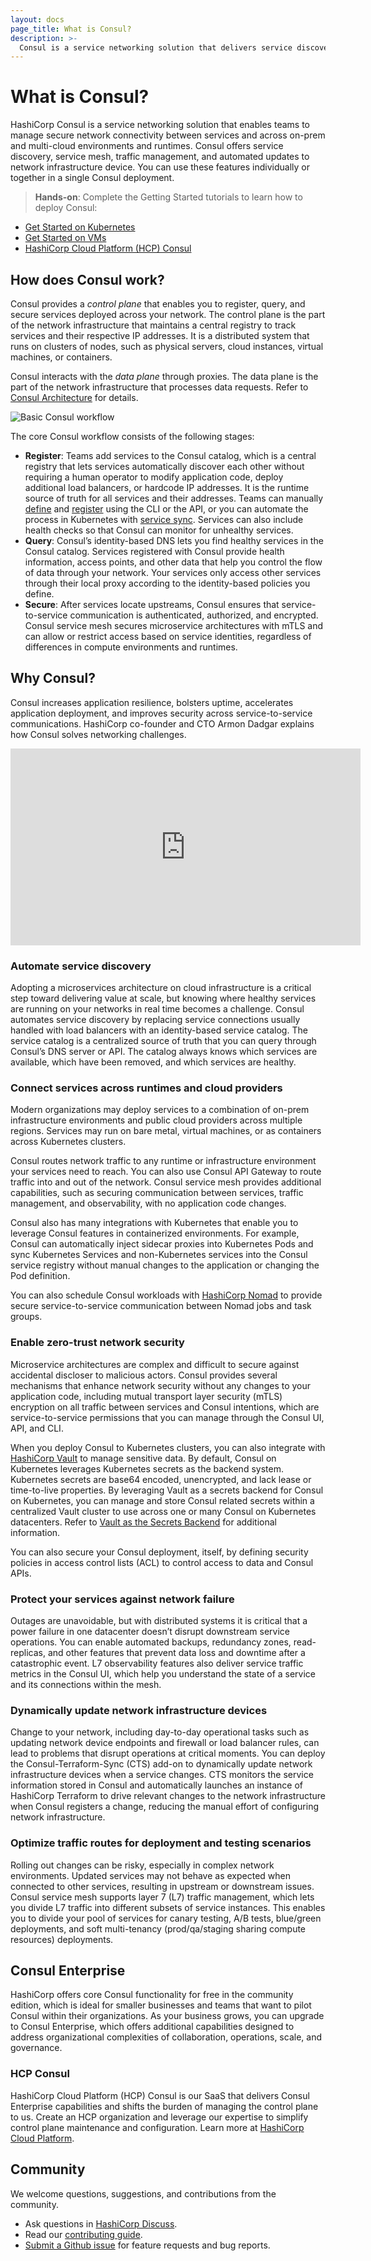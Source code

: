 ```yaml
---
layout: docs
page_title: What is Consul?
description: >-
  Consul is a service networking solution that delivers service discovery, service mesh, and network security capabilities. It supports multi-cloud infrastructure by automating connectivity between cloud providers. Learn how Consul can help you scale operations and provide high availability across your network.
---
```


# What is Consul?

HashiCorp Consul is a service networking solution that enables teams to manage secure network connectivity between services and across on-prem and multi-cloud environments and runtimes. Consul offers service discovery, service mesh, traffic management, and automated updates to network infrastructure device. You can use these features individually or together in a single Consul deployment.

> **Hands-on**: Complete the Getting Started tutorials to learn how to deploy Consul:
- [Get Started on Kubernetes](/consul/tutorials/get-started-kubernetes)
- [Get Started on VMs](/consul/tutorials/get-started-vms)
- [HashiCorp Cloud Platform (HCP) Consul](/consul/tutorials/get-started-hcp)

## How does Consul work?

Consul provides a _control plane_ that enables you to register, query, and secure services deployed across your network. The control plane is the part of the network infrastructure that maintains a central registry to track services and their respective IP addresses. It is a distributed system that runs on clusters of nodes, such as physical servers, cloud instances, virtual machines, or containers. 

Consul interacts with the _data plane_ through proxies. The data plane is the part of the network infrastructure that processes data requests. Refer to [Consul Architecture](/consul/docs/architecture) for details.

![Basic Consul workflow](/img/what-is-consul-overview-diagram.png)

The core Consul workflow consists of the following stages:

- **Register**: Teams add services to the Consul catalog, which is a central registry that lets services automatically discover each other without requiring a human operator to modify application code, deploy additional load balancers, or hardcode IP addresses. It is the runtime source of truth for all services and their addresses. Teams can manually [define](/consul/docs/services/usage/define-services) and [register](/consul/docs/services/usage/register-services-checks) using the CLI or the API, or you can automate the process in Kubernetes with [service sync](/consul/docs/k8s/service-sync). Services can also include health checks so that Consul can monitor for unhealthy services.
- **Query**: Consul’s identity-based DNS lets you find healthy services in the Consul catalog. Services registered with Consul provide health information, access points, and other data that help you control the flow of data through your network. Your services only access other services through their local proxy according to the identity-based policies you define.
- **Secure**: After services locate upstreams, Consul ensures that service-to-service communication is authenticated, authorized, and encrypted. Consul service mesh secures microservice architectures with mTLS and can allow or restrict access based on service identities, regardless of differences in compute environments and runtimes. 

## Why Consul?
Consul increases application resilience, bolsters uptime, accelerates application deployment, and improves security across service-to-service communications. HashiCorp co-founder and CTO Armon Dadgar explains how Consul solves networking challenges.

<iframe
  src="https://www.youtube.com/embed/mxeMdl0KvBI"
  frameborder="0"
  allowfullscreen="true"
  width="560"
  height="315"
></iframe>

### Automate service discovery

Adopting a microservices architecture on cloud infrastructure is a critical step toward delivering value at scale, but knowing where healthy services are running on your networks in real time becomes a challenge. Consul automates service discovery by replacing service connections usually handled with load balancers with an identity-based service catalog. The service catalog is a centralized source of truth that you can query through Consul’s DNS server or API. The catalog always knows which services are available, which have been removed, and which services are healthy.

### Connect services across runtimes and cloud providers

Modern organizations may deploy services to a combination of on-prem infrastructure environments and public cloud providers across multiple regions. Services may run on bare metal, virtual machines, or as containers across Kubernetes clusters. 

Consul routes network traffic to any runtime or infrastructure environment your services need to reach. You can also use Consul API Gateway to route traffic into and out of the network. Consul service mesh provides additional capabilities, such as securing communication between services, traffic management, and observability, with no application code changes.

Consul also has many integrations with Kubernetes that enable you to leverage Consul features in containerized environments. For example, Consul can automatically inject sidecar proxies into Kubernetes Pods and sync Kubernetes Services and non-Kubernetes services into the Consul service registry without manual changes to the application or changing the Pod definition. 

You can also schedule Consul workloads with [HashiCorp Nomad](https://www.nomadproject.io/) to provide secure service-to-service communication between Nomad jobs and task groups. 

### Enable zero-trust network security

Microservice architectures are complex and difficult to secure against accidental discloser to malicious actors. Consul provides several mechanisms that enhance network security without any changes to your application code, including mutual transport layer security (mTLS) encryption on all traffic between services and  Consul intentions, which are service-to-service permissions that you can manage through the Consul UI, API, and CLI.

When you deploy Consul to Kubernetes clusters, you can also integrate with [HashiCorp Vault](https://www.vaultproject.io/) to manage sensitive data. By default, Consul on Kubernetes leverages Kubernetes secrets as the backend system. Kubernetes secrets are base64 encoded, unencrypted, and lack lease or time-to-live properties. By leveraging Vault as a secrets backend for Consul on Kubernetes, you can manage and store Consul related secrets within a centralized Vault cluster to use across one or many Consul on Kubernetes datacenters. Refer to [Vault as the Secrets Backend](/consul/docs/deploy/server/k8s/examples/vault) for additional information.

You can also secure your Consul deployment, itself, by defining security policies in access control lists (ACL) to control access to data and Consul APIs.

### Protect your services against network failure

Outages are unavoidable, but with distributed systems it is critical that a power failure in one datacenter doesn’t disrupt downstream service operations. You can enable automated backups, redundancy zones, read-replicas, and other features that prevent data loss and downtime after a catastrophic event. L7 observability features also deliver service traffic metrics in the Consul UI, which help you understand the state of a service and its connections within the mesh.

### Dynamically update network infrastructure devices

Change to your network, including day-to-day operational tasks such as updating network device endpoints and firewall or load balancer rules, can lead to problems that disrupt operations at critical moments. You can deploy the Consul-Terraform-Sync (CTS) add-on to dynamically update network infrastructure devices when a service changes. CTS monitors the service information stored in Consul and automatically launches an instance of HashiCorp Terraform to drive relevant changes to the network infrastructure when Consul registers a change, reducing the manual effort of configuring network infrastructure.

### Optimize traffic routes for deployment and testing scenarios 

Rolling out changes can be risky, especially in complex network environments. Updated services may not behave as expected when connected to other services, resulting in upstream or downstream issues. Consul service mesh supports layer 7 (L7) traffic management, which lets you divide L7 traffic into different subsets of service instances. This enables you to divide your pool of services for canary testing, A/B tests, blue/green deployments, and soft multi-tenancy (prod/qa/staging sharing compute resources) deployments. 

## Consul Enterprise

HashiCorp offers core Consul functionality for free in the community edition, which is ideal for smaller businesses and teams that want to pilot Consul within their organizations. As your business grows, you can upgrade to Consul Enterprise, which offers additional capabilities designed to address organizational complexities of collaboration, operations, scale, and governance.

### HCP Consul

HashiCorp Cloud Platform (HCP) Consul is our SaaS that delivers Consul Enterprise capabilities and shifts the burden of managing the control plane to us. Create an HCP organization and leverage our expertise to simplify control plane maintenance and configuration. Learn more at [HashiCorp Cloud Platform](https://cloud.hashicorp.com/products/consul). 

## Community

We welcome questions, suggestions, and contributions from the community.

- Ask questions in [HashiCorp Discuss](https://discuss.hashicorp.com/c/consul/29).
- Read our [contributing guide](https://github.com/hashicorp/consul/blob/main/.github/CONTRIBUTING.md).
- [Submit a Github issue](https://github.com/hashicorp/consul/issues/new/choose) for feature requests and bug reports.
